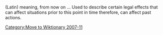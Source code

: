 [[Category:Move to Wiktionary 2007-11]]

(Latin) meaning, from now on ... Used to describe certain legal effects that can affect situations prior to this point in time therefore, can affect past actions.


{{law-stub}}